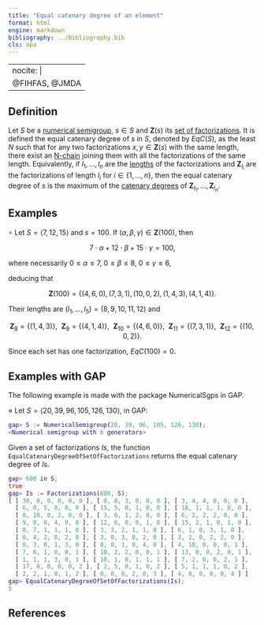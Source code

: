 ```yaml
---
title: "Equal catenary degree of an element"
format: html
engine: markdown
bibliography: ../Bibliography.bib
cls: apa
---
```


---
nocite: |
  @FIHFAS, @JMDA
---

<!-- P. A. García-Sánchez, I. Ojeda, A.
Sánchez-R.-Navarro, Factorization invariants in half-factorial affine
semigroups, Internat. J. Algebra Comput. 23 (2013), 111–122. -->

## Definition

Let $S$ be a [numerical semigroup](../Basic-concepts/Numerical-semigroup.qmd), $s \in S$ and $\mathbf{Z}(s)$ its [set of factorizations](../Presentations-NS/Set-of-factorizations.qmd). It is defined the equal catenary degree of $s$ in $S$, denoted by $EqC(S)$, as the least $N$ such that for any two factorizations $x,y \in \mathbf{Z}(s)$ with the same length, there exist an [N-chain](Chain-of-factorizations.qmd) joining them with all the factorizations of the same length. Equivalently, if $l_1, \ldots, l_n$ are the [lengths](Length-factorization.qmd) of the factorizations and $\mathbf{Z}_{l_i}$ are the factorizations of length $l_i$ for $i \in \{1, \ldots, n\}$, then the equal catenary degree of $s$ is the maximum of the [catenary degrees](Catenary-degree-of-an-element.qmd) of $\mathbf{Z}_{l_1}, \ldots, \mathbf{Z}_{l_n}$.

## Examples

$\circ$ Let $S = \langle 7, 12, 15 \rangle$ and $s = 100$. If $(\alpha, \beta, \gamma) \in \mathbf{Z}(100)$, then

$$
7 \cdot \alpha + 12 \cdot \beta + 15 \cdot \gamma = 100,
$$ 

where necessarily $0 \le \alpha \le 7, ~ 0 \le \beta \le 8, ~ 0 \le \gamma \le 6$,

deducing that

$$
\mathbf{Z}(100) = \{(4, 6, 0), (7, 3, 1), (10, 0, 2), (1, 4, 3), (4, 1, 4) \}.
$$

Their lengths are $(l_1, \ldots, l_5) = (8,9,10,11,12)$ and

$$
\mathbf{Z}_8 = \{(1,4,3)\}, ~~ \mathbf{Z}_9 = \{(4,1,4)\}, ~~ \mathbf{Z}_{10} = \{(4,6,0)\}, ~~ \mathbf{Z}_{11} = \{(7,3,1)\}, ~~ \mathbf{Z}_{12} = \{(10, 0, 2)\}.
$$ 

Since each set has one factorization, $EqC(100) = 0$.

## Examples with GAP

The following example is made with the package NumericalSgps in GAP.

$\diamond$ Let $S = \langle 20, 39, 96, 105, 126, 130 \rangle$, in GAP:

``` gap
gap> S := NumericalSemigroup(20, 39, 96, 105, 126, 130);
<Numerical semigroup with 6 generators>
```

Given a set of factorizations $Is$, the function `EqualCatenaryDegreeOfSetOfFactorizations` returns the equal catenary degree of $Is$.

``` gap
gap> 600 in S;
true
gap> Is := Factorizations(600, S);
[ [ 30, 0, 0, 0, 0, 0 ], [ 0, 8, 3, 0, 0, 0 ], [ 3, 4, 4, 0, 0, 0 ],
  [ 6, 0, 5, 0, 0, 0 ], [ 15, 5, 0, 1, 0, 0 ], [ 18, 1, 1, 1, 0, 0 ],
  [ 0, 10, 0, 2, 0, 0 ], [ 3, 6, 1, 2, 0, 0 ], [ 6, 2, 2, 2, 0, 0 ],
  [ 9, 0, 0, 4, 0, 0 ], [ 12, 6, 0, 0, 1, 0 ], [ 15, 2, 1, 0, 1, 0 ],
  [ 0, 7, 1, 1, 1, 0 ], [ 3, 3, 2, 1, 1, 0 ], [ 6, 1, 0, 3, 1, 0 ],
  [ 0, 4, 2, 0, 2, 0 ], [ 3, 0, 3, 0, 2, 0 ], [ 3, 2, 0, 2, 2, 0 ],
  [ 0, 3, 0, 1, 3, 0 ], [ 0, 0, 1, 0, 4, 0 ], [ 4, 10, 0, 0, 0, 1 ],
  [ 7, 6, 1, 0, 0, 1 ], [ 10, 2, 2, 0, 0, 1 ], [ 13, 0, 0, 2, 0, 1 ],
  [ 1, 1, 1, 3, 0, 1 ], [ 10, 1, 0, 1, 1, 1 ], [ 7, 2, 0, 0, 2, 1 ],
  [ 17, 0, 0, 0, 0, 2 ], [ 2, 5, 0, 1, 0, 2 ], [ 5, 1, 1, 1, 0, 2 ],
  [ 2, 2, 1, 0, 1, 2 ], [ 0, 0, 0, 2, 0, 3 ], [ 4, 0, 0, 0, 0, 4 ] ]
gap> EqualCatenaryDegreeOfSetOfFactorizations(Is);
5
```

## References

::: {#refs}

:::
